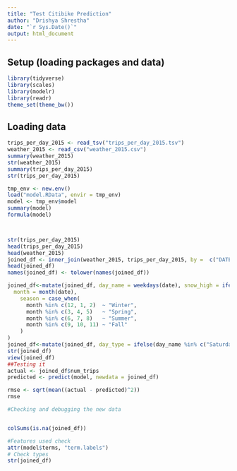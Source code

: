 ```yaml
---
title: "Test Citibike Prediction"
author: "Drishya Shrestha"
date: "`r Sys.Date()`"
output: html_document
---
```




##  Setup (loading packages and data)


```r
library(tidyverse)
library(scales)
library(modelr)
library(readr)
theme_set(theme_bw())
```



## Loading data


```r
trips_per_day_2015 <- read_tsv("trips_per_day_2015.tsv")
weather_2015 <- read_csv("weather_2015.csv")
summary(weather_2015)
str(weather_2015)
summary(trips_per_day_2015)
str(trips_per_day_2015)

tmp_env <- new.env()
load("model.RData", envir = tmp_env)
model <- tmp_env$model 
summary(model)
formula(model)



str(trips_per_day_2015)
head(trips_per_day_2015)
head(weather_2015)
joined_df <- inner_join(weather_2015, trips_per_day_2015, by =  c("DATE" = "ymd"))
head(joined_df)
names(joined_df) <- tolower(names(joined_df))

joined_df<-mutate(joined_df, day_name = weekdays(date), snow_high = ifelse(snwd>5, 1,0),avg_temp = (tmin/10 + tmax/10) / 2, prcp_high = ifelse(prcp > 0.15, 1, 0),
  month = month(date),
    season = case_when(
      month %in% c(12, 1, 2)  ~ "Winter",
      month %in% c(3, 4, 5)   ~ "Spring",
      month %in% c(6, 7, 8)   ~ "Summer",
      month %in% c(9, 10, 11) ~ "Fall"
    )
)
joined_df<-mutate(joined_df, day_type = ifelse(day_name %in% c("Saturday", "Sunday"), 1, 0)) %>% select(- c(day_name,tavg))
str(joined_df)
view(joined_df)
##Testing it
actual <- joined_df$num_trips
predicted <- predict(model, newdata = joined_df)

rmse <- sqrt(mean((actual - predicted)^2))
rmse

#Checking and debugging the new data


colSums(is.na(joined_df))

#Features used check
attr(model$terms, "term.labels")
# Check types
str(joined_df)
```
